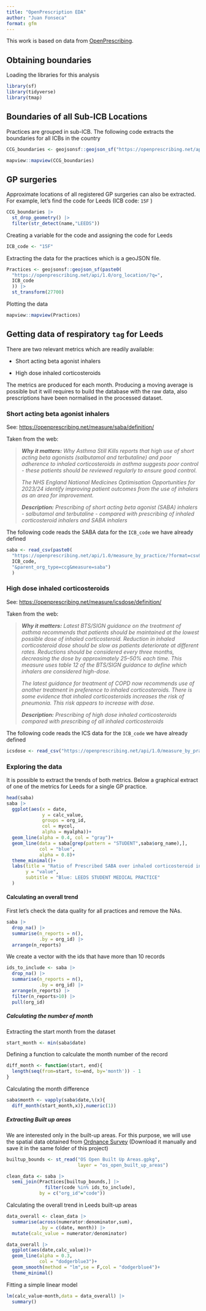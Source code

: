 ```yaml
---
title: "OpenPrescription EDA"
author: "Juan Fonseca"
format: gfm
---
```


This work is based on data from [OpenPrescribing](https://openprescribing.net/).

## Obtaining boundaries

Loading the libraries for this analysis

```r
library(sf)
library(tidyverse)
library(tmap)
```

## Boundaries of all Sub-ICB Locations

Practices are grouped in sub-ICB. The following code extracts the boundaries for all ICBs in the country

```r
CCG_boundaries <- geojsonsf::geojson_sf("https://openprescribing.net/api/1.0/org_location/?org_type=ccg") 
```

```r
mapview::mapview(CCG_boundaries)
```

## GP surgeries

Approximate locations of all registered GP surgeries can also be extracted. For example, let's find the code for Leeds (ICB code: `15F` )

```r
CCG_boundaries |>
  st_drop_geometry() |>
  filter(str_detect(name,"LEEDS"))
```

Creating a variable for the code and assigning the code for Leeds

```r
ICB_code <- "15F" 
```

Extracting the data for the practices which is a geoJSON file.

```r
Practices <- geojsonsf::geojson_sf(paste0(
  "https://openprescribing.net/api/1.0/org_location/?q=",
  ICB_code
  )) |> 
  st_transform(27700)
```

Plotting the data

```r
mapview::mapview(Practices)
```

## Getting data of respiratory `tag` for Leeds

There are two relevant metrics which are readily available:

-   Short acting beta agonist inhalers

-   High dose inhaled corticosteroids

The metrics are produced for each month. Producing a moving average is possible but it will requires to build the database with the raw data, also prescriptions have been normalised in the processed dataset.

### Short acting beta agonist inhalers

See: <https://openprescribing.net/measure/saba/definition/>

Taken from the web:

> ***Why it matters:** Why Asthma Still Kills reports that high use of short acting beta agonists (salbutamol and terbutaline) and poor adherence to inhaled corticosteroids in asthma suggests poor control - these patients should be reviewed regularly to ensure good control.*
>
> *The NHS England National Medicines Optimisation Opportunities for 2023/24 identify improving patient outcomes from the use of inhalers as an area for improvement.*
>
> ***Description:** Prescribing of short acting beta agonist (SABA) inhalers - salbutamol and terbutaline - compared with prescribing of inhaled corticosteroid inhalers and SABA inhalers*

The following code reads the SABA data for the `ICB_code` we have already defined

```r
saba <- read_csv(paste0(
  "https://openprescribing.net/api/1.0/measure_by_practice/?format=csv&org=",
  ICB_code,
  "&parent_org_type=ccg&measure=saba")
  )
```

### High dose inhaled corticosteroids

See: <https://openprescribing.net/measure/icsdose/definition/>

Taken from the web:

> ***Why it matters:** Latest BTS/SIGN guidance on the treatment of asthma recommends that patients should be maintained at the lowest possible dose of inhaled corticosteroid. Reduction in inhaled corticosteroid dose should be slow as patients deteriorate at different rates. Reductions should be considered every three months, decreasing the dose by approximately 25–50% each time. This measure uses table 12 of the BTS/SIGN guidance to define which inhalers are considered high-dose.*
>
> *The latest guidance for treatment of COPD now recommends use of another treatment in preference to inhaled corticosteroids. There is some evidence that inhaled corticosteroids increases the risk of pneumonia. This risk appears to increase with dose.*
>
> ***Description:** Prescribing of high dose inhaled corticosteroids compared with prescribing of all inhaled corticosteroids*

The following code reads the ICS data for the `ICB_code` we have already defined

```r
icsdose <- read_csv("https://openprescribing.net/api/1.0/measure_by_practice/?format=csv&org=15F&parent_org_type=ccg&measure=icsdose")
```

### Exploring the data

It is possible to extract the trends of both metrics. Below a graphical extract of one of the metrics for Leeds for a single GP practice.

```r
head(saba)
saba |> 
  ggplot(aes(x = date,
             y = calc_value,
             groups = org_id,
             col = mycol,
             alpha = myalpha))+
  geom_line(alpha = 0.4, col = "gray")+
  geom_line(data = saba[grep(pattern = "STUDENT",saba$org_name),],
            col = "blue",
            alpha = 0.8)+
  theme_minimal()+
  labs(title = "Ratio of Prescribed SABA over inhaled corticosteroid inhalers + SABA",
       y = "value",
       subtitle = "Blue: LEEDS STUDENT MEDICAL PRACTICE"
  )
```

#### Calculating an overall trend

First let's check the data quality for all practices and remove the NAs.

```r
saba |>
  drop_na() |>
  summarise(n_reports = n(),
            .by = org_id) |>
  arrange(n_reports) 
```

We create a vector with the ids that have more than 10 records

```r
ids_to_include <- saba |>
  drop_na() |>
  summarise(n_reports = n(),
            .by = org_id) |>
  arrange(n_reports) |> 
  filter(n_reports>10) |> 
  pull(org_id)
```

##### Calculating the number of month

Extracting the start month from the dataset

```r
start_month <- min(saba$date)
```

Defining a function to calculate the month number of the record

```r
diff_month <- function(start, end){
  length(seq(from=start, to=end, by='month')) - 1
}
```

Calculating the month difference

```r
saba$month <- vapply(saba$date,\(x){
  diff_month(start_month,x)},numeric(1))
```

##### Extracting Built up areas

We are interested only in the built-up areas. For this purpose, we will use the spatial data obtained from [Ordnance Survey](https://osdatahub.os.uk/downloads/open/BuiltUpAreas) (Download it manually and save it in the same folder of this project)

```r
builtup_bounds <- st_read("OS Open Built Up Areas.gpkg",
                          layer = "os_open_built_up_areas")
```

```r
clean_data <- saba |>
  semi_join(Practices[builtup_bounds,] |>
              filter(code %in% ids_to_include),
            by = c("org_id"="code"))
```

Calculating the overall trend in Leeds built-up areas

```r
data_overall <- clean_data |>
  summarise(across(numerator:denominator,sum),
            .by = c(date, month)) |> 
  mutate(calc_value = numerator/denominator)
```

```r
data_overall |> 
  ggplot(aes(date,calc_value))+
  geom_line(alpha = 0.3,
            col = "dodgerblue3")+
  geom_smooth(method = "lm",se = F,col = "dodgerblue4")+
  theme_minimal()
```

Fitting a simple linear model

```r
lm(calc_value~month,data = data_overall) |> 
  summary()
```




